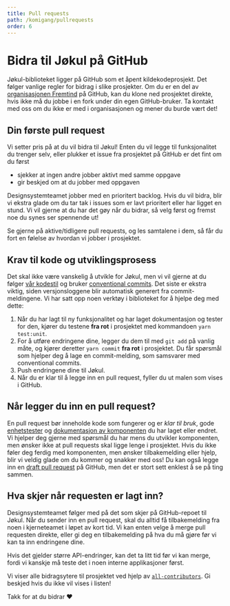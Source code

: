 ```yaml
---
title: Pull requests
path: /komigang/pullrequests
order: 6
---
```


# Bidra til Jøkul på GitHub
Jøkul-biblioteket ligger på GitHub som et åpent kildekodeprosjekt. Det følger vanlige regler for bidrag i slike prosjekter. Om du er en del av [organisasjonen Fremtind](https://github.com/fremtind) på GitHub, kan du klone ned prosjektet direkte, hvis ikke må du jobbe i en fork under din egen GitHub-bruker. Ta kontakt med oss om du ikke er med i organisasjonen og mener du burde vært det!

## Din første pull request
Vi setter pris på at du vil bidra til Jøkul! Enten du vil legge til funksjonalitet du trenger selv, eller plukker et issue fra prosjektet på GitHub er det fint om du først

-   sjekker at ingen andre jobber aktivt med samme oppgave
-   gir beskjed om at du jobber med oppgaven

Designsystemteamet jobber med en prioritert backlog. Hvis du vil bidra, blir vi ekstra glade om du tar tak i issues som er lavt prioritert eller har ligget en stund. Vi vil gjerne at du har det gøy når du bidrar, så velg først og fremst noe du synes ser spennende ut!

Se gjerne på aktive/tidligere pull requests, og les samtalene i dem, så får du fort en følelse av hvordan vi jobber i prosjektet.

## Krav til kode og utviklingsprosess
Det skal ikke være vanskelig å utvikle for Jøkul, men vi vil gjerne at du følger [vår kodestil](/utvikler/kodestil) og bruker [conventional commits](https://www.conventionalcommits.org/en/v1.0.0/). Det siste er ekstra viktig, siden versjonsloggene blir automatisk generert fra commit-meldingene. Vi har satt opp noen verktøy i biblioteket for å hjelpe deg med dette:

1. Når du har lagt til ny funksjonalitet og har laget dokumentasjon og tester for den, kjører du testene **fra rot** i prosjektet med kommandoen `yarn test:unit`.
2. For å utføre endringene dine, legger du dem til med `git add` på vanlig måte, og kjører deretter `yarn commit` **fra rot** i prosjektet. Du får spørsmål som hjelper deg å lage en commit-melding, som samsvarer med conventional commits.
3. Push endringene dine til Jøkul.
4. Når du er klar til å legge inn en pull request, fyller du ut malen som vises i GitHub.

## Når legger du inn en pull request?
En pull request bør inneholde kode som fungerer og er _klar til bruk_, gode [enhetstester](/utvikler/tester) og [dokumentasjon av komponenten](/utvikler/portalen) du har laget eller endret. Vi hjelper deg gjerne med spørsmål du har mens du  utvikler komponenten, men ønsker ikke at pull requests skal ligge lenge i prosjektet. Hvis du ikke føler deg ferdig med komponenten, men ønsker tilbakemelding eller hjelp, blir vi veldig glade om du kommer og snakker med oss! Du kan også legge inn en [draft pull request](https://github.blog/2019-02-14-introducing-draft-pull-requests/) på GitHub, men det er stort sett enklest å se på ting sammen.

## Hva skjer når requesten er lagt inn?
Designsystemteamet følger med på det som skjer på GitHub-repoet til Jøkul. Når du sender inn en pull request, skal du alltid få tilbakemelding fra noen i kjerneteamet i løpet av kort tid. Vi kan enten velge å merge pull requesten direkte, eller gi deg en tilbakemelding på hva du må gjøre før vi kan ta inn endringene dine.

Hvis det gjelder større API-endringer, kan det ta litt tid før vi kan merge, fordi vi kanskje må teste det i noen interne applikasjoner først.

Vi viser alle bidragsytere til prosjektet ved hjelp av [`all-contributors`](https://allcontributors.org/). Gi beskjed hvis du ikke vil vises i listen!

Takk for at du bidrar ❤️
